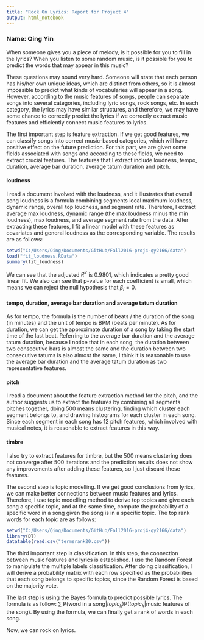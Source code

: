 ```yaml
---
title: "Rock On Lyrics: Report for Project 4"
output: html_notebook
---
```


### Name: Qing Yin

When someone gives you a piece of melody, is it possible for you to fill in the lyrics? When you listen to some random music, is it possible for you to predict the words that may appear in this music?

These questions may sound very hard. Someone will state that each person has his/her own unique ideas, which are distinct from others, so it is almost impossible to predict what kinds of vocabularies will appear in a song. However, according to the music features of songs, people can separate songs into several categories, including lyric songs, rock songs, etc. In each category, the lyrics may have similar structures, and therefore, we may have some chance to correctly predict the lyrics if we correctly extract music features and efficiently connect music features to lyrics.

The first important step is feature extraction. If we get good features, we can classify songs into correct music-based categories, which will have positive effect on the future prediction. For this part, we are given some fields associated with songs and according to these fields, we need to extract crucial features. The features that I extract include loudness, tempo, duration, average bar duration, average tatum duration and pitch.

#### loudness

I read a document involved with the loudness, and it illustrates that overall song loudness is a formula combining segments local maximum loudness, dynamic range, overall top loudness, and segment rate. Therefore, I extract average max loudness, dynamic range (the max loudness minus the min loudness), max loudness, and average segment rate from the data. After extracting these features, I fit a linear model with these features as covariates and general loudness as the corresponding variable. The results are as follows:

```r
setwd("C:/Users/Qing/Documents/GitHub/Fall2016-proj4-qy2166/data")
load("fit_loudness.RData")
summary(fit_loudness)
```

We can see that the adjusted $R^2$ is 0.9801, which indicates a pretty good linear fit. We also can see that p-value for each coefficient is small, which means we can reject the null hypothesis that $\beta_i = 0$.

#### tempo, duration, average bar duration and average tatum duration

As for tempo, the formula is the number of beats / the duration of the song (in minutes) and the unit of tempo is BPM (beats per minute). As for duration, we can get the approximate duration of a song by taking the start time of the last beat. Referring to the average bar duration and the average tatum duration, because I notice that in each song, the duration between two consecutive bars is almost the same and the duration between two consecutive tatums is also almost the same, I think it is reasonable to use the average bar duration and the average tatum duration as two representative features.

#### pitch

I read a document about the feature extraction method for the pitch, and the author suggests us to extract the features by combining all segments pitches together, doing 500 means clustering, finding which cluster each segment belongs to, and drawing histograms for each cluster in each song. Since each segment in each song has 12 pitch features, which involved with musical notes, it is reasonable to extract features in this way.

#### timbre

I also try to extract features for timbre, but the 500 means clustering does not converge after 500 iterations and the prediction results does not show any improvements after adding these features, so I just discard these features.

The second step is topic modelling. If we get good conclusions from lyrics, we can make better connections between music features and lyrics. Therefore, I use topic modelling method to derive top topics and give each song a specific topic, and at the same time, compute the probability of a specific word in a song given the song is in a specific topic. The top rank words for each topic are as follows: 

```r
setwd("C:/Users/Qing/Documents/GitHub/Fall2016-proj4-qy2166/data")
library(DT)
datatable(read.csv("termsrank20.csv"))
```

The third important step is classification. In this step, the connection between music features and lyrics is established. I use the Random Forest to manipulate the multiple labels classification. After doing classification, I will derive a probability matrix with each row specified as the probabilities that each song belongs to specific topics, since the Random Forest is based on the majority vote.

The last step is using the Bayes formula to predict possible lyrics. The formula is as follow: $\sum$ P(word in a song|$topic_k$)P($topic_k$|music features of the song). By using the formula, we can finally get a rank of words in each song.

Now, we can rock on lyrics.